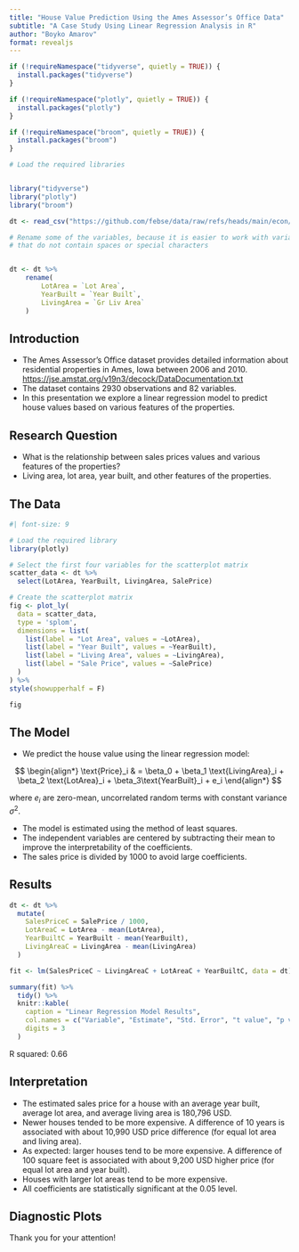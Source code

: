 ```yaml
---
title: "House Value Prediction Using the Ames Assessor’s Office Data"
subtitle: "A Case Study Using Linear Regression Analysis in R"
author: "Boyko Amarov"
format: revealjs
---
```


```r
if (!requireNamespace("tidyverse", quietly = TRUE)) {
  install.packages("tidyverse")
}

if (!requireNamespace("plotly", quietly = TRUE)) {
  install.packages("plotly")
}

if (!requireNamespace("broom", quietly = TRUE)) {
  install.packages("broom")
}

# Load the required libraries


library("tidyverse")
library("plotly")
library("broom")

dt <- read_csv("https://github.com/febse/data/raw/refs/heads/main/econ/AmesHousing.csv")

# Rename some of the variables, because it is easier to work with variable (column) names
# that do not contain spaces or special characters


dt <- dt %>% 
    rename(
        LotArea = `Lot Area`,
        YearBuilt = `Year Built`,
        LivingArea = `Gr Liv Area`
    )
```

## Introduction

-   The Ames Assessor’s Office dataset provides detailed information about residential properties in Ames, Iowa between 2006 and 2010. <https://jse.amstat.org/v19n3/decock/DataDocumentation.txt>
-   The dataset contains 2930 observations and 82 variables.
-   In this presentation we explore a linear regression model to predict house values based on various features of the properties.

## Research Question

-   What is the relationship between sales prices values and various features of the properties?
-   Living area, lot area, year built, and other features of the properties.

## The Data

```r
#| font-size: 9

# Load the required library
library(plotly)

# Select the first four variables for the scatterplot matrix
scatter_data <- dt %>%
  select(LotArea, YearBuilt, LivingArea, SalePrice)

# Create the scatterplot matrix
fig <- plot_ly(
  data = scatter_data,
  type = 'splom',
  dimensions = list(
    list(label = "Lot Area", values = ~LotArea),
    list(label = "Year Built", values = ~YearBuilt),
    list(label = "Living Area", values = ~LivingArea),
    list(label = "Sale Price", values = ~SalePrice)
  )
) %>%
style(showupperhalf = F)

fig
```

## The Model

- We predict the house value using the linear regression model:

$$
\begin{align*}
\text{Price}_i & = \beta_0 + \beta_1 \text{LivingArea}_i + \beta_2 \text{LotArea}_i + \beta_3\text{YearBuilt}_i + e_i
\end{align*}
$$

where $e_i$ are zero-mean, uncorrelated random terms with constant variance $\sigma^2$.

- The model is estimated using the method of least squares.
- The independent variables are centered by subtracting their mean to improve the interpretability of the coefficients.
- The sales price is divided by 1000 to avoid large coefficients.

## Results

```r

dt <- dt %>%
  mutate(
    SalesPriceC = SalePrice / 1000,
    LotAreaC = LotArea - mean(LotArea),
    YearBuiltC = YearBuilt - mean(YearBuilt),
    LivingAreaC = LivingArea - mean(LivingArea)
  )

fit <- lm(SalesPriceC ~ LivingAreaC + LotAreaC + YearBuiltC, data = dt)

summary(fit) %>% 
  tidy() %>% 
  knitr::kable(
    caption = "Linear Regression Model Results",
    col.names = c("Variable", "Estimate", "Std. Error", "t value", "p value"),
    digits = 3
  )
```

R squared: 0.66

## Interpretation

- The estimated sales price for a house with an average year built, average lot area, and average living area is 180,796 USD.
- Newer houses tended to be more expensive. A difference of 10 years is associated with about 10,990 USD price difference (for equal lot area and living area).
- As expected: larger houses tend to be more expensive. A difference of 100 square feet is associated with about 9,200 USD higher price (for equal lot area and year built).
- Houses with larger lot areas tend to be more expensive. 
- All coefficients are statistically significant at the 0.05 level.

## Diagnostic Plots

Thank you for your attention!
